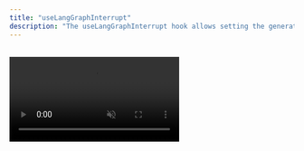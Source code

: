 ```yaml
---
title: "useLangGraphInterrupt"
description: "The useLangGraphInterrupt hook allows setting the generative UI to be displayed on LangGraph's Interrupt event."
---
```


<br />
<video src="https://cdn.copilotkit.ai/docs/copilotkit/images/coagents/interrupt-flow.mp4" className="rounded-lg shadow-xl" loop playsInline controls autoPlay muted />

`useLangGraphInterrupt` is a React hook that you can use in your application to provide
custom UI to be rendered when using `interrupt` by LangGraph.
Once an Interrupt event is emitted, that hook would execute, allowing to receive user input with a user experience to your choice.

## Usage

### Simple Usage

```tsx title="app/page.tsx"
import { useLangGraphInterrupt } from "@copilotkit/react-core"; // [!code highlight]
// ...

const YourMainContent = () => {
  // ...
  // [!code highlight:16]
  // styles omitted for brevity
  useLangGraphInterrupt<string>({
    render: ({ event, resolve }) => (
      <div>
        <p>{event.value}</p>
        <form onSubmit={(e) => {
          e.preventDefault();
          resolve((e.target as HTMLFormElement).response.value);
        }}>
          <input type="text" name="response" placeholder="Enter your response" />
          <button type="submit">Submit</button>
        </form>
      </div>
    )
  });
  // ...

  return <div>{/* ... */}</div>
}
```

## Parameters

<PropertyReference name="action" type="Action" required>
  The action to perform when an Interrupt event is emitted. Either `handler` or `render` must be defined as arguments

    <PropertyReference name="name" type="string" required>
      The name of the action.
    </PropertyReference>

    <PropertyReference name="handler" type="(args: LangGraphInterruptRenderProps<T>) => any | Promise<any>">
      A handler to programmatically resolve the Interrupt, or perform operations which result will be passed to the `render` method
    </PropertyReference>

    <PropertyReference name="render" type="(props: LangGraphInterruptRenderProps<T>) => string | React.ReactElement">
        Render lets you define a custom component or string to render when an Interrupt event is emitted.
    </PropertyReference>

    <PropertyReference name="enabled" type="(args: { eventValue: TEventValue; agentMetadata: AgentSession }) => boolean">
        Method that returns a boolean, indicating if the interrupt action should run. Useful when using multiple interrupts
    </PropertyReference>
</PropertyReference>

<PropertyReference name="dependencies" type="any[]">
  An optional array of dependencies.
</PropertyReference>
